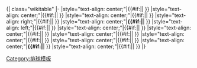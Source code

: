 <noinclude>{| class="wikitable"
</noinclude>|-
|style="text-align: center;"|{{#if:{{{1|}}}|{{{1}}}|&nbsp;}}
|style="text-align: center;"|{{#if:{{{2|}}}|{{{2}}}|&nbsp;}}
|style="text-align: center;"|{{#if:{{{3|}}}|{{{3}}}|&nbsp;}}
|style="text-align: right;"|{{#if:{{{4|}}}|{{{4}}}|&nbsp;}}
|style="text-align: center;"|'''{{#if:{{{5|}}}|{{{5}}}'''|&nbsp;}}
|style="text-align: left;"|{{#if:{{{6|}}}|{{{6}}}|&nbsp;}}
|style="text-align: center;"|{{#if:{{{7|}}}|{{{7}}}|&nbsp;}}
|style="text-align: center;"|{{#if:{{{8|}}}|{{{8}}}|&nbsp;}}
|style="text-align: center;"|{{#if:{{{9|}}}|{{{9}}}|&nbsp;}}
|style="text-align: center;"|{{#if:{{{10|}}}|{{{10}}}|&nbsp;}}
|style="text-align: center;"|{{#if:{{{11|}}}|{{{11}}}|&nbsp;}}
|style="text-align: center;"|'''{{#if:{{{12|}}}|{{{12}}}'''|&nbsp;}}
|style="text-align: center;"|{{#if:{{{13|}}}|{{{13}}}|&nbsp;}}
<noinclude>|}
[[Category:排球模板]]
</noinclude>